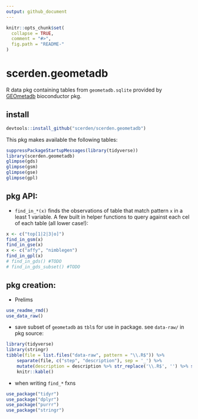 ```yaml
---
output: github_document
---
```


<!-- README.md is generated from README.Rmd. Please edit that file -->

```r
knitr::opts_chunk$set(
  collapse = TRUE,
  comment = "#>",
  fig.path = "README-"
)
```

# scerden.geometadb

R data pkg containing tables from `geometadb.sqlite` provided by [GEOmetadb](https://www.bioconductor.org/packages/release/bioc/html/GEOmetadb.html) bioconductor pkg.

## install

```r
devtools::install_github("scerden/scerden.geometadb")
```


This pkg makes available the following tables:  
```r
suppressPackageStartupMessages(library(tidyverse))
library(scerden.geometadb)
glimpse(gds)
glimpse(gsm)
glimpse(gse)
glimpse(gpl)
```

## pkg API:

* `find_in_*(x)` finds the observations of table that match pattern `x` in a least 1 variable.
A few built in helper functions to query against each cel of each table (all lower case!):
```r
x <- c("top[1|2|3|o]")
find_in_gsm(x)
find_in_gse(x)
x <- c("affy", "nimblegen")
find_in_gpl(x)
# find_in_gds() #TODO
# find_in_gds_subset() #TODO
```

## pkg creation:

* Prelims  
```r
use_readme_rmd()
use_data_raw()
```
* save subset of `geometadb` as `tbl`s  for use in package. see `data-raw/` in pkg source:    
```r
library(tidyverse)
library(stringr)
tibble(file = list.files("data-raw", pattern = "\\.R$")) %>% 
    separate(file, c("step", "description"), sep = '_') %>% 
    mutate(description = description %>% str_replace('\\.R$', '') %>% str_replace_all('-', ' ')) %>% 
    knitr::kable()
```
* when writing `find_*` fxns  
```r
use_package("tidyr")
use_package("dplyr")
use_package("purrr")
use_package("stringr")
```

